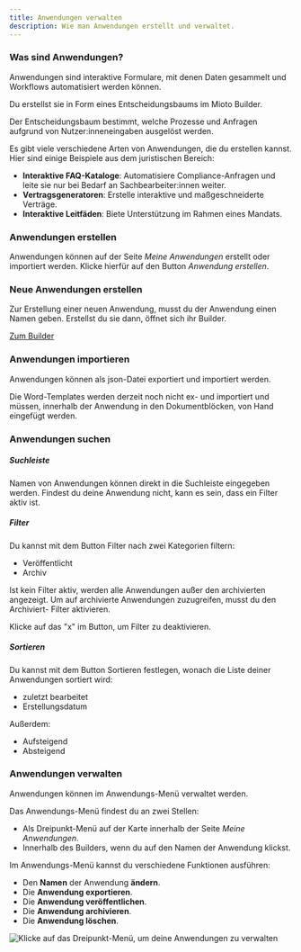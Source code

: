 ```yaml
---
title: Anwendungen verwalten
description: Wie man Anwendungen erstellt und verwaltet.
---
```


### Was sind Anwendungen?

Anwendungen sind interaktive Formulare, mit denen Daten gesammelt und Workflows automatisiert werden können.

Du erstellst sie in Form eines Entscheidungsbaums im Mioto Builder.

Der Entscheidungsbaum bestimmt, welche Prozesse und Anfragen aufgrund von Nutzer\:inneneingaben ausgelöst werden.

Es gibt viele verschiedene Arten von Anwendungen, die du erstellen kannst. Hier sind einige Beispiele aus dem juristischen Bereich:

* **Interaktive FAQ-Kataloge**: Automatisiere Compliance-Anfragen und leite sie nur bei Bedarf an Sachbearbeiter\:innen weiter.
* **Vertragsgeneratoren**: Erstelle interaktive und maßgeschneiderte Verträge.
* **Interaktive Leitfäden**: Biete Unterstützung im Rahmen eines Mandats.

### Anwendungen erstellen

Anwendungen können auf der Seite *Meine Anwendungen* erstellt oder importiert werden. Klicke hierfür auf den Button *Anwendung erstellen*.

### Neue Anwendungen erstellen

Zur Erstellung einer neuen Anwendung, musst du der Anwendung einen Namen geben. Erstellst du sie dann, öffnet sich ihr Builder.

[Zum Builder](https://miotodocs.netlify.app/docs/builder "Der Builder")

### Anwendungen importieren

Anwendungen können als json-Datei exportiert und importiert werden.

Die Word-Templates werden derzeit noch nicht ex- und importiert und müssen, innerhalb der Anwendung in den Dokumentblöcken, von Hand eingefügt werden.

### Anwendungen suchen

##### **Suchleiste**

Namen von Anwendungen können direkt in die Suchleiste eingegeben werden. Findest du deine Anwendung nicht, kann es sein, dass ein Filter aktiv ist.

##### **Filter**

Du kannst mit dem Button Filter nach zwei Kategorien filtern:

* Veröffentlicht
* Archiv

Ist kein Filter aktiv, werden alle Anwendungen außer den archivierten angezeigt. Um auf archivierte Anwendungen zuzugreifen, musst du den Archiviert- Filter aktivieren.

Klicke auf das "x" im Button, um Filter zu deaktivieren.

##### **Sortieren**

Du kannst mit dem Button Sortieren festlegen, wonach die Liste deiner Anwendungen sortiert wird:

* zuletzt bearbeitet
* Erstellungsdatum

Außerdem:

* Aufsteigend
* Absteigend

### Anwendungen verwalten

Anwendungen können im Anwendungs-Menü verwaltet werden.

Das Anwendungs-Menü findest du an zwei Stellen:

* Als Dreipunkt-Menü auf der Karte innerhalb der Seite *Meine Anwendungen*.
* Innerhalb des Builders, wenn du auf den Namen der Anwendung klickst.

Im Anwendungs-Menü kannst du verschiedene Funktionen ausführen:

* Den **Namen** der Anwendung **ändern**.
* Die **Anwendung exportieren**.
* Die **Anwendung veröffentlichen**.
* Die **Anwendung archivieren**.
* Die **Anwendung löschen**.

![Klicke auf das Dreipunkt-Menü, um deine Anwendungen zu verwalten](/img/Anwendungen.png "Klicke auf das Dreipunkt-Menü, um deine Anwendungen zu verwalten")
